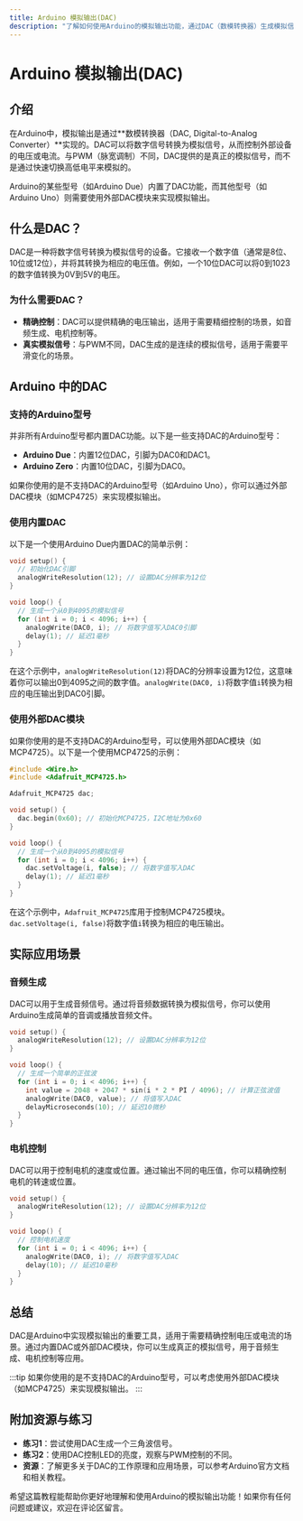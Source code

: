 ```yaml
---
title: Arduino 模拟输出(DAC)
description: "了解如何使用Arduino的模拟输出功能，通过DAC（数模转换器）生成模拟信号。适合初学者的全面教程。"
---
```


# Arduino 模拟输出(DAC)

## 介绍

在Arduino中，模拟输出是通过**数模转换器（DAC, Digital-to-Analog Converter）**实现的。DAC可以将数字信号转换为模拟信号，从而控制外部设备的电压或电流。与PWM（脉宽调制）不同，DAC提供的是真正的模拟信号，而不是通过快速切换高低电平来模拟的。

Arduino的某些型号（如Arduino Due）内置了DAC功能，而其他型号（如Arduino Uno）则需要使用外部DAC模块来实现模拟输出。

## 什么是DAC？

DAC是一种将数字信号转换为模拟信号的设备。它接收一个数字值（通常是8位、10位或12位），并将其转换为相应的电压值。例如，一个10位DAC可以将0到1023的数字值转换为0V到5V的电压。

### 为什么需要DAC？

- **精确控制**：DAC可以提供精确的电压输出，适用于需要精细控制的场景，如音频生成、电机控制等。
- **真实模拟信号**：与PWM不同，DAC生成的是连续的模拟信号，适用于需要平滑变化的场景。

## Arduino 中的DAC

### 支持的Arduino型号

并非所有Arduino型号都内置DAC功能。以下是一些支持DAC的Arduino型号：

- **Arduino Due**：内置12位DAC，引脚为DAC0和DAC1。
- **Arduino Zero**：内置10位DAC，引脚为DAC0。

如果你使用的是不支持DAC的Arduino型号（如Arduino Uno），你可以通过外部DAC模块（如MCP4725）来实现模拟输出。

### 使用内置DAC

以下是一个使用Arduino Due内置DAC的简单示例：

```cpp
void setup() {
  // 初始化DAC引脚
  analogWriteResolution(12); // 设置DAC分辨率为12位
}

void loop() {
  // 生成一个从0到4095的模拟信号
  for (int i = 0; i < 4096; i++) {
    analogWrite(DAC0, i); // 将数字值写入DAC0引脚
    delay(1); // 延迟1毫秒
  }
}
```

在这个示例中，`analogWriteResolution(12)`将DAC的分辨率设置为12位，这意味着你可以输出0到4095之间的数字值。`analogWrite(DAC0, i)`将数字值`i`转换为相应的电压输出到DAC0引脚。

### 使用外部DAC模块

如果你使用的是不支持DAC的Arduino型号，可以使用外部DAC模块（如MCP4725）。以下是一个使用MCP4725的示例：

```cpp
#include <Wire.h>
#include <Adafruit_MCP4725.h>

Adafruit_MCP4725 dac;

void setup() {
  dac.begin(0x60); // 初始化MCP4725，I2C地址为0x60
}

void loop() {
  // 生成一个从0到4095的模拟信号
  for (int i = 0; i < 4096; i++) {
    dac.setVoltage(i, false); // 将数字值写入DAC
    delay(1); // 延迟1毫秒
  }
}
```

在这个示例中，`Adafruit_MCP4725`库用于控制MCP4725模块。`dac.setVoltage(i, false)`将数字值`i`转换为相应的电压输出。

## 实际应用场景

### 音频生成

DAC可以用于生成音频信号。通过将音频数据转换为模拟信号，你可以使用Arduino生成简单的音调或播放音频文件。

```cpp
void setup() {
  analogWriteResolution(12); // 设置DAC分辨率为12位
}

void loop() {
  // 生成一个简单的正弦波
  for (int i = 0; i < 4096; i++) {
    int value = 2048 + 2047 * sin(i * 2 * PI / 4096); // 计算正弦波值
    analogWrite(DAC0, value); // 将值写入DAC
    delayMicroseconds(10); // 延迟10微秒
  }
}
```

### 电机控制

DAC可以用于控制电机的速度或位置。通过输出不同的电压值，你可以精确控制电机的转速或位置。

```cpp
void setup() {
  analogWriteResolution(12); // 设置DAC分辨率为12位
}

void loop() {
  // 控制电机速度
  for (int i = 0; i < 4096; i++) {
    analogWrite(DAC0, i); // 将数字值写入DAC
    delay(10); // 延迟10毫秒
  }
}
```

## 总结

DAC是Arduino中实现模拟输出的重要工具，适用于需要精确控制电压或电流的场景。通过内置DAC或外部DAC模块，你可以生成真正的模拟信号，用于音频生成、电机控制等应用。

:::tip
如果你使用的是不支持DAC的Arduino型号，可以考虑使用外部DAC模块（如MCP4725）来实现模拟输出。
:::

## 附加资源与练习

- **练习1**：尝试使用DAC生成一个三角波信号。
- **练习2**：使用DAC控制LED的亮度，观察与PWM控制的不同。
- **资源**：了解更多关于DAC的工作原理和应用场景，可以参考Arduino官方文档和相关教程。

希望这篇教程能帮助你更好地理解和使用Arduino的模拟输出功能！如果你有任何问题或建议，欢迎在评论区留言。